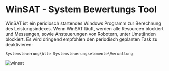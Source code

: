 # WinSAT - System Bewertungs Tool

WinSAT ist ein peridiosch startendes Windows Programm zur Berechnung des Leistungsindexes. Wenn WinSAT läuft, werden alle Resourcen blockiert und Messungen, sowie Ansteuerungen von Robotern, unter Umständen blockiert. Es wird dringend empfohlen den periodisch geplanten Task zu deaktivieren:

``Systemsteuerung\Alle Systemsteuerungselemente\Verwaltung``

![winsat](/winsat.jpg)